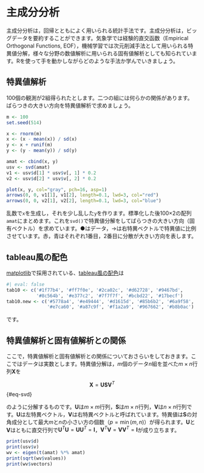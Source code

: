 # 主成分分析

主成分分析は，回帰とともによく用いられる統計手法です。主成分分析は，ビッグデータを要約することができます。気象学では経験的直交函数（Empirical Orthogonal Functions, EOF），機械学習では次元削減手法として用いられる特異値分解，様々な分野の数値解析に用いられる固有値解析としても知られています。Rを使って手を動かしながらどのような手法か学んでいきましょう。

## 特異値解析

100個の観測が2組得られたとします。二つの組には何らかの関係があります。ばらつきの大きい方向を特異値解析で求めましょう。

```r
m <- 100
set.seed(514)

x <- rnorm(m)
x <- (x - mean(x)) / sd(x)
y <- x + runif(m)
y <- (y - mean(y)) / sd(y)

amat <- cbind(x, y)
usv <- svd(amat)
v1 <- usv$d[1] * usv$v[, 1] * 0.2
v2 <- usv$d[2] * usv$v[, 2] * 0.2

plot(x, y, col="gray", pch=16, asp=1)
arrows(0, 0, v1[1], v1[2], length=0.1, lwd=3, col="red")
arrows(0, 0, v2[1], v2[2], length=0.1, lwd=3, col="blue")
```

乱数で`x`を生成し，それを少し乱した`y`を作ります。標準化した後100×2の配列`amat`にまとめます。これを`svd()`で特異値分解をしてばらつきの大きい方向（固有ベクトル）を求めています。●はデータ，→は右特異ベクトルで特異値に比例させています。赤，青はそれぞれ1番目，2番目に分散が大きい方向を表します。

::: {.callout-tip}
## tableau風の配色
[matplotlib](https://matplotlib.org/)で採用されている、[tableau風の配色](https://www.tableau.com/blog/colors-upgrade-tableau-10-56782)は
```r
#| eval: false
tab10 <- c('#1f77b4', '#ff7f0e', '#2ca02c', '#d62728', '#9467bd',
           '#8c564b', '#e377c2', '#7f7f7f', '#bcbd22', '#17becf')
tab10.new <- c('#5778a4', '#e49444', '#d1615d', '#85b6b2', '#6a9f58',
               '#e7ca60', '#a87c9f', '#f1a2a9', '#967662', '#b8b0ac')
```
:::
です。

## 特異値解析と固有値解析との関係

ここで，特異値解析と固有値解析との関係についておさらいをしておきます。ここではデータは実数とします。特異値分解は，$m$個のデータ$n$組を並べた$m\times n$行列$\mathbf{X}$を

$$
\mathbf{X} = \mathbf{USV}^T
$$ {#eq-svd}

のように分解するものです。$\mathbf{U}$は$m\times m$行列，$\mathbf{S}$は$m\times n$行列，$\mathbf{V}$は$n\times n$行列です。$\mathbf{U}$は左特異ベクトル，$\mathbf{V}$は右特異ベクトルと呼ばれています。特異値は$\mathbf{S}$の対角成分として最大$m$と$n$の小さい方の個数（$p = \min(m, n)$）が得られます。$\mathbf{U}$と$\mathbf{V}$はともに直交行列で$\mathbf{U}^T\mathbf{U}=\mathbf{UU}^T=\mathbf{I}$，$\mathbf{V}^T\mathbf{V}=\mathbf{VV}^T=\mathbf{I}$が成り立ちます。

```r
print(usv$d)
print(usv$v)
wv <- eigen(t(amat) %*% amat)
print(sqrt(wv$values))
print(wv$vectors)
```
